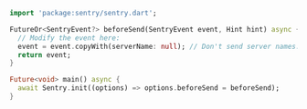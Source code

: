 ```dart
import 'package:sentry/sentry.dart';

FutureOr<SentryEvent?> beforeSend(SentryEvent event, Hint hint) async {
  // Modify the event here:
  event = event.copyWith(serverName: null); // Don't send server names.
  return event;
}

Future<void> main() async {
  await Sentry.init((options) => options.beforeSend = beforeSend);
}
```

